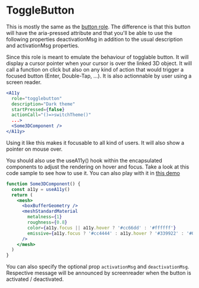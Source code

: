 # ToggleButton

This is mostly the same as the [button role](/a11y/roles/button).
The difference is that this button will have the aria-pressed attribute and that you'll be able to use the following properties deactivationMsg in addition to the usual description and activationMsg properties.

Since this role is meant to emulate the behaviour of togglable button.
It will display a cursor pointer when your cursor is over the linked 3D object.
It will call a function on click but also on any kind of action that would trigger a focused button (Enter, Double-Tap, ...).
It is also actionnable by user using a screen reader.

```jsx
<A11y
  role="togglebutton"
  description="Dark theme"
  startPressed={false}
  actionCall="()=>switchTheme()"
  ...>
  <Some3DComponent />
</A11y>
```

Using it like this makes it focusable to all kind of users. It will also show a pointer on mouse over.

You should also use the useA11y() hook within the encapsulated components to adjust the rendering on hover and focus.
Take a look at this code sample to see how to use it.
You can also play with it in [this demo](https://n4rzi.csb.app)

```jsx
function Some3DComponent() {
  const a11y = useA11y()
  return (
    <mesh>
      <boxBufferGeometry />
      <meshStandardMaterial
        metalness={1}
        roughness={0.8}
        color={a11y.focus || a11y.hover ? '#cc66dd' : '#ffffff'}
        emissive={a11y.focus ? '#cc4444' : a11y.hover ? '#339922' : '#003399'}
      />
    </mesh>
  )
}
```

You can also specify the optional prop `activationMsg` and `deactivationMsg`.
Respective message will be announced by screenreader when the button is activated / deactivated.
